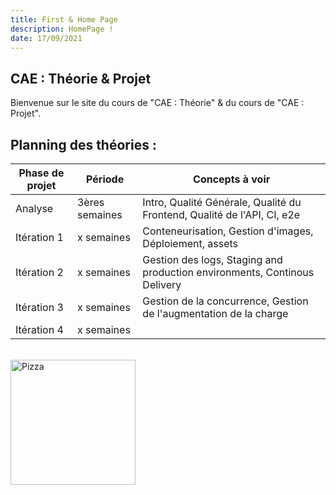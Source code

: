 ```yaml
---
title: First & Home Page
description: HomePage !
date: 17/09/2021
---
```

## CAE : Théorie & Projet

Bienvenue sur le site du cours de "CAE : Théorie" & du cours de "CAE : Projet".

## Planning des théories :


| Phase de projet      | Période      | Concepts à voir                         |
|----------------------|------------|----------------------------------|
| Analyse       | 3ères semaines | Intro, Qualité Générale, Qualité du Frontend, Qualité de l'API, CI, e2e        |
| Itération 1        | x semaines | Conteneurisation, Gestion d'images, Déploiement, assets              |
| Itération 2            | x semaines | Gestion des logs, Staging and production environments, Continous Delivery    |
| Itération 3 | x semaines | Gestion de la concurrence, Gestion de l'augmentation de la charge   |
| Itération 4              | x semaines |    |

<br/>

<Image src="/pizza.avif" alt="Pizza" width="200" height="200" />







